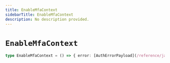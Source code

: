 ```yaml
---
title: EnableMfaContext
sidebarTitle: EnableMfaContext
description: No description provided.
---
```


# `EnableMfaContext`

```ts
type EnableMfaContext = () => { error: [AuthErrorPayload](/reference/javascript/auth/types/auth-error-payload) | null, imageUrl: string | null, secret: string | null }
```
